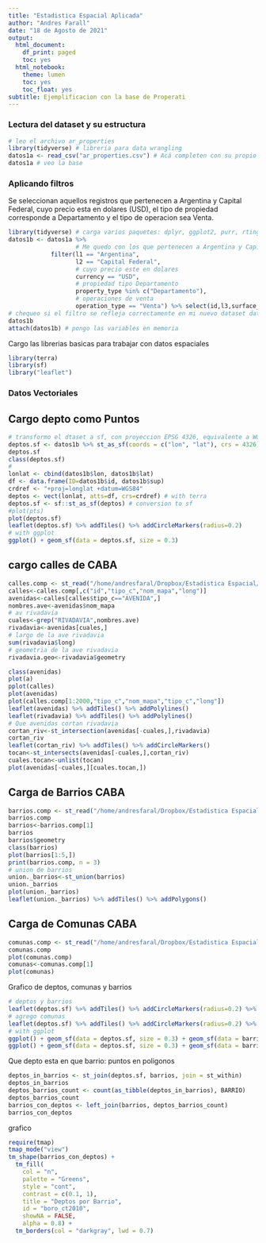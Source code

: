 ```yaml
---
title: "Estadistica Espacial Aplicada"
author: "Andres Farall"
date: "18 de Agosto de 2021"
output:
  html_document:
    df_print: paged
    toc: yes
  html_notebook:
    theme: lumen
    toc: yes
    toc_float: yes
subtitle: Ejemplificacion con la base de Properati
---
```




###  Lectura del dataset y su estructura

```r
# leo el archivo ar_properties 
library(tidyverse) # libreria para data wrangling
datos1a <- read_csv("ar_properties.csv") # Acá completen con su propio PATH al archivo
datos1a # veo la base
```

### Aplicando filtros

Se seleccionan aquellos registros que pertenecen a Argentina y Capital Federal, cuyo precio esta en dolares (USD), el tipo de propiedad corresponde a Departamento y el tipo de operacion sea Venta. 

```r
library(tidyverse) # carga varios paquetes: dplyr, ggplot2, purr, rtingr, etc.
datos1b <- datos1a %>% 
                   # Me quedo con los que pertenecen a Argentina y Capital Federal
            filter(l1 == "Argentina", 
                   l2 == "Capital Federal", 
                   # cuyo precio este en dolares 
                   currency == "USD", 
                   # propiedad tipo Departamento
                   property_type %in% c("Departamento"),
                   # operaciones de venta
                   operation_type == "Venta") %>% select(id,l3,surface_covered,price,lat,lon,rooms,bathrooms,bedrooms) %>% na.omit() %>% mutate(precio=price,barrio=l3,sup=surface_covered,pm2=precio/sup,rooms,bathrooms,bedrooms) %>% na.omit()
# chequeo si el filtro se refleja correctamente en mi nuevo dataset datos1b
datos1b 
attach(datos1b) # pongo las variables en memoria
```

Cargo las librerias basicas para trabajar con datos espaciales

```r
library(terra)
library(sf)
library("leaflet")
```

### Datos Vectoriales

## Cargo depto como Puntos

```r
# transformo el dtaset a sf, con proyeccion EPSG 4326, equivalente a WGS84
deptos.sf <- datos1b %>% st_as_sf(coords = c("lon", "lat"), crs = 4326)
deptos.sf
class(deptos.sf)
#
lonlat <- cbind(datos1b$lon, datos1b$lat)
df <- data.frame(ID=datos1b$id, datos1b$sup)
crdref <- "+proj=longlat +datum=WGS84"
deptos <- vect(lonlat, atts=df, crs=crdref) # with terra
deptos.sf <- sf::st_as_sf(deptos) # conversion to sf
#plot(pts)
plot(deptos.sf)
leaflet(deptos.sf) %>% addTiles() %>% addCircleMarkers(radius=0.2)
# with ggplot
ggplot() + geom_sf(data = deptos.sf, size = 0.3)
```

## cargo calles de CABA


```r
calles.comp <- st_read("/home/andresfaral/Dropbox/Estadistica Espacial/callejero/")
calles<-calles.comp[,c("id","tipo_c","nom_mapa","long")]
avenidas<-calles[calles$tipo_c=="AVENIDA",]
nombres.ave<-avenidas$nom_mapa
# av rivadavia 
cuales<-grep("RIVADAVIA",nombres.ave)
rivadavia<-avenidas[cuales,]
# largo de la ave rivadavia
sum(rivadavia$long)
# geometria de la ave rivadavia
rivadavia.geo<-rivadavia$geometry

class(avenidas)
plot(a)
pplot(calles)
plot(avenidas)
plot(calles.comp[1:2000,"tipo_c","nom_mapa","tipo_c","long"])
leaflet(avenidas) %>% addTiles() %>% addPolylines()
leaflet(rivadavia) %>% addTiles() %>% addPolylines()
# Que avenidas cortan rivadavia
cortan_riv<-st_intersection(avenidas[-cuales,],rivadavia)
cortan_riv
leaflet(cortan_riv) %>% addTiles() %>% addCircleMarkers()
tocan<-st_intersects(avenidas[-cuales,],cortan_riv)
cuales.tocan<-unlist(tocan)
plot(avenidas[-cuales,][cuales.tocan,])
```

## Carga de Barrios CABA

```r
barrios.comp <- st_read("/home/andresfaral/Dropbox/Estadistica Espacial/barrios/")
barrios.comp
barrios<-barrios.comp[1]
barrios
barrios$geometry
class(barrios)
plot(barrios[1:5,])
print(barrios.comp, n = 3)
# union de barrios
union._barrios<-st_union(barrios)
union._barrios
plot(union._barrios)
leaflet(union._barrios) %>% addTiles() %>% addPolygons()
```

## Carga de Comunas CABA

```r
comunas.comp <- st_read("/home/andresfaral/Dropbox/Estadistica Espacial/comunas/")
comunas.comp
plot(comunas.comp)
comunas<-comunas.comp[1]
plot(comunas)

```

Grafico de deptos, comunas y barrios

```r
# deptos y barrios
leaflet(deptos.sf) %>% addTiles() %>% addCircleMarkers(radius=0.2) %>% addPolygons(data=barrios,color = "green")
# agrego comunas
leaflet(deptos.sf) %>% addTiles() %>% addCircleMarkers(radius=0.2) %>% addPolygons(data=barrios,color = "green") %>% addPolygons(data=comunas,color = "red")
# with ggplot
ggplot() + geom_sf(data = deptos.sf, size = 0.3) + geom_sf(data = barrios, aes(fill = BARRIO), alpha = 0.5)
ggplot() + geom_sf(data = deptos.sf, size = 0.3) + geom_sf(data = barrios, alpha = 0.5) 
```

Que depto esta en que barrio: puntos en poligonos

```r
deptos_in_barrios <- st_join(deptos.sf, barrios, join = st_within)
deptos_in_barrios
deptos_barrios_count <- count(as_tibble(deptos_in_barrios), BARRIO)
deptos_barrios_count
barrios_con_deptos <- left_join(barrios, deptos_barrios_count)
barrios_con_deptos
```

grafico

```r
require(tmap)
tmap_mode("view")
tm_shape(barrios_con_deptos) +
  tm_fill(
    col = "n",
    palette = "Greens",
    style = "cont",
    contrast = c(0.1, 1),
    title = "Deptos por Barrio",
    id = "boro_ct2010",
    showNA = FALSE,
    alpha = 0.8) +
  tm_borders(col = "darkgray", lwd = 0.7)
```

